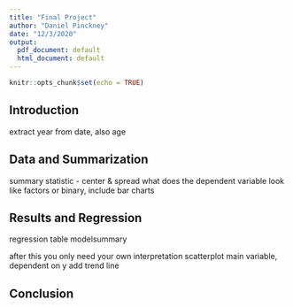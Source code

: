```yaml
---
title: "Final Project"
author: "Daniel Pinckney"
date: "12/3/2020"
output:
  pdf_document: default
  html_document: default
---
```


```r
knitr::opts_chunk$set(echo = TRUE)
```

## Introduction
extract year from date, also age

## Data and Summarization
summary statistic - center & spread 
what does the dependent variable look like
factors or binary, include bar charts

## Results and Regression
regression table modelsummary

after this you only need your own interpretation
scatterplot main variable, dependent on y add trend line

## Conclusion